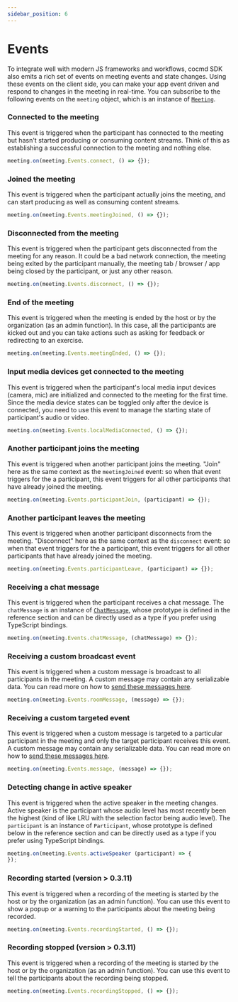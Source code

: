 ```yaml
---
sidebar_position: 6
---
```


# Events

To integrate well with modern JS frameworks and workflows, cocmd SDK also emits a
rich set of events on meeting events and state changes. Using these events on
the client side, you can make your app event driven and respond to changes in
the meeting in real-time. You can subscribe to the following events on the
`meeting` object, which is an instance of [`Meeting`](./reference/meeting).

### Connected to the meeting

This event is triggered when the participant has connected to the meeting but
hasn't started producing or consuming content streams. Think of this as
establishing a successful connection to the meeting and nothing else.

```javascript
meeting.on(meeting.Events.connect, () => {});
```

### Joined the meeting

This event is triggered when the participant actually joins the meeting, and can
start producing as well as consuming content streams.

```javascript
meeting.on(meeting.Events.meetingJoined, () => {});
```

### Disconnected from the meeting

This event is triggered when the participant gets disconnected from the meeting
for any reason. It could be a bad network connection, the meeting being exited
by the participant manually, the meeting tab / browser / app being closed by the
participant, or just any other reason.

```javascript
meeting.on(meeting.Events.disconnect, () => {});
```

### End of the meeting

This event is triggered when the meeting is ended by the host or by the
organization (as an admin function). In this case, all the participants are
kicked out and you can take actions such as asking for feedback or redirecting
to an exercise.

```javascript
meeting.on(meeting.Events.meetingEnded, () => {});
```

### Input media devices get connected to the meeting

This event is triggered when the participant's local media input devices
(camera, mic) are initialized and connected to the meeting for the first time.
Since the media device states can be toggled only after the device is connected,
you need to use this event to manage the starting state of participant's audio
or video.

```javascript
meeting.on(meeting.Events.localMediaConnected, () => {});
```

### Another participant joins the meeting

This event is triggered when another participant joins the meeting. "Join" here
as the same context as the `meetingJoined` event: so when that event triggers
for the a participant, this event triggers for all other participants that have
already joined the meeting.

```javascript
meeting.on(meeting.Events.participantJoin, (participant) => {});
```

### Another participant leaves the meeting

This event is triggered when another participant disconnects from the meeting.
"Disconnect" here as the same context as the `disconnect` event: so when that
event triggers for the a participant, this event triggers for all other
participants that have already joined the meeting.

```javascript
meeting.on(meeting.Events.participantLeave, (participant) => {});
```

### Receiving a chat message

This event is triggered when the participant receives a chat message. The
`chatMessage` is an instance of [`ChatMessage`](./reference/chat-message), whose
prototype is defined in the reference section and can be directly used as a type
if you prefer using TypeScript bindings.

```javascript
meeting.on(meeting.Events.chatMessage, (chatMessage) => {});
```

### Receiving a custom broadcast event

This event is triggered when a custom message is broadcast to all participants
in the meeting. A custom message may contain any serializable data. You can read
more on how to
[send these messages here](./advanced-usage#send-a-custom-message-to-other-participants-in-the-meeting-p2p-message--data-exchange).

```javascript
meeting.on(meeting.Events.roomMessage, (message) => {});
```

### Receiving a custom targeted event

This event is triggered when a custom message is targeted to a particular
participant in the meeting and only the target participant receives this event.
A custom message may contain any serializable data. You can read more on how to
[send these messages here](./advanced-usage#send-a-custom-message-to-other-participants-in-the-meeting-p2p-message--data-exchange).

```javascript
meeting.on(meeting.Events.message, (message) => {});
```

### Detecting change in active speaker

This event is triggered when the active speaker in the meeting changes. Active
speaker is the participant whose audio level has most recently been the highest
(kind of like LRU with the selection factor being audio level). The
`participant` is an instance of `Participant`, whose prototype is defined below
in the reference section and can be directly used as a type if you prefer using
TypeScript bindings.

```javascript
meeting.on(meeting.Events.activeSpeaker (participant) => {
});
```

### Recording started (version > 0.3.11)

This event is triggered when a recording of the meeting is started by the host
or by the organization (as an admin function). You can use this event to show a
popup or a warning to the participants about the meeting being recorded.

```javascript
meeting.on(meeting.Events.recordingStarted, () => {});
```

### Recording stopped (version > 0.3.11)

This event is triggered when a recording of the meeting is started by the host
or by the organization (as an admin function). You can use this event to tell
the participants about the recording being stopped.

```javascript
meeting.on(meeting.Events.recordingStopped, () => {});
```
